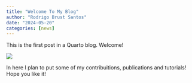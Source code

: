 ```yaml
---
title: "Welcome To My Blog"
author: "Rodrigo Brust Santos"
date: "2024-05-20"
categories: [news]
---
```


This is the first post in a Quarto blog. Welcome!

![](thumbnail.jpg)

In here I plan to put some of my contribuitions, publications and tutorials! Hope you like it! 
